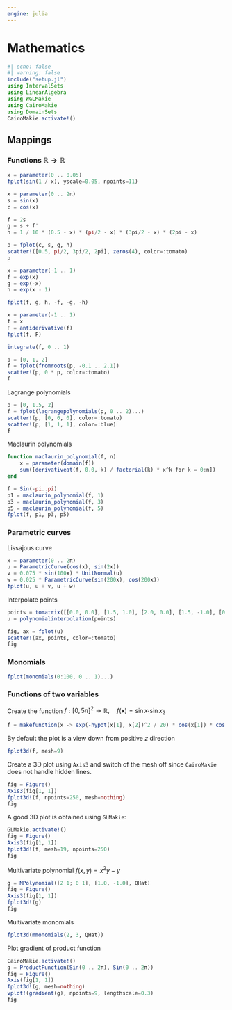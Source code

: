 ```yaml
---
engine: julia
---
```


# Mathematics

```julia
#| echo: false
#| warning: false
include("setup.jl")
using IntervalSets
using LinearAlgebra
using WGLMakie
using CairoMakie
using DomainSets
CairoMakie.activate!()
```

## Mappings

### Functions $\mathbb{R} \to \mathbb{R}$

```julia
x = parameter(0 .. 0.05)
fplot(sin(1 / x), yscale=0.05, npoints=11)
```

```julia
x = parameter(0 .. 2π)
s = sin(x)
c = cos(x)

f = 2s
g = s + f'
h = 1 / 10 * (0.5 - x) * (pi/2 - x) * (3pi/2 - x) * (2pi - x)

p = fplot(c, s, g, h)
scatter!([0.5, pi/2, 3pi/2, 2pi], zeros(4), color=:tomato)
p
```

```julia
x = parameter(-1 .. 1)
f = exp(x)
g = exp(-x)
h = exp(x - 1)

fplot(f, g, h, -f, -g, -h)
```

```julia
x = parameter(-1 .. 1)
f = x
F = antiderivative(f)
fplot(f, F)
```

```julia
integrate(f, 0 .. 1)
```

```julia
p = [0, 1, 2]
f = fplot(fromroots(p, -0.1 .. 2.1))
scatter!(p, 0 * p, color=:tomato)
f
```

Lagrange polynomials

```julia
p = [0, 1.5, 2]
f = fplot(lagrangepolynomials(p, 0 .. 2)...)
scatter!(p, [0, 0, 0], color=:tomato)
scatter!(p, [1, 1, 1], color=:blue)
f
```

Maclaurin polynomials

```julia
function maclaurin_polynomial(f, n)
    x = parameter(domain(f))
    sum([derivativeat(f, 0.0, k) / factorial(k) * x^k for k = 0:n])
end

f = Sin(-pi..pi)
p1 = maclaurin_polynomial(f, 1)
p3 = maclaurin_polynomial(f, 3)
p5 = maclaurin_polynomial(f, 5)
fplot(f, p1, p3, p5)
```

### Parametric curves

Lissajous curve

```julia
x = parameter(0 .. 2π)
u = ParametricCurve(cos(x), sin(2x))
v = 0.075 * sin(100x) * UnitNormal(u)
w = 0.025 * ParametricCurve(sin(200x), cos(200x))
fplot(u, u + v, u + w)
```

Interpolate points

```julia
points = tomatrix([[0.0, 0.0], [1.5, 1.0], [2.0, 0.0], [1.5, -1.0], [0.0, 0.0]])
u = polynomialinterpolation(points)

fig, ax = fplot(u)
scatter!(ax, points, color=:tomato)
fig
```

### Monomials

```julia
fplot(monomials(0:100, 0 .. 1)...)
```

### Functions of two variables

Create the function $f : [0, 5\pi]^2 \to \mathbb{R}, \quad f(\mathbf{x}) = \sin x_1 \sin x_2$

```julia
f = makefunction(x -> exp(-hypot(x[1], x[2])^2 / 20) * cos(x[1]) * cos(x[2]), -2π .. 2π, -2π .. 2π);
```

By default the plot is a view down from positive $z$ direction

```julia
fplot3d(f, mesh=9)
```

Create a 3D plot using `Axis3` and switch of the mesh off since `CairoMakie` does not handle hidden lines.

```julia
fig = Figure()
Axis3(fig[1, 1])
fplot3d!(f, npoints=250, mesh=nothing)
fig
```

A good 3D plot is obtained using `GLMakie`:

```julia
GLMakie.activate!()
fig = Figure()
Axis3(fig[1, 1])
fplot3d!(f, mesh=19, npoints=250)
fig
```

Multivariate polynomial $f(x, y) = x^2 y - y$

```julia
g = MPolynomial([2 1; 0 1], [1.0, -1.0], QHat)
fig = Figure()
Axis3(fig[1, 1])
fplot3d!(g)
fig
```

Multivariate monomials

```julia
fplot3d(mmonomials(2, 3, QHat))
```

Plot gradient of product function

```julia
CairoMakie.activate!()
g = ProductFunction(Sin(0 .. 2π), Sin(0 .. 2π))
fig = Figure()
Axis(fig[1, 1])
fplot3d!(g, mesh=nothing)
vplot!(gradient(g), npoints=9, lengthscale=0.3)
fig
```